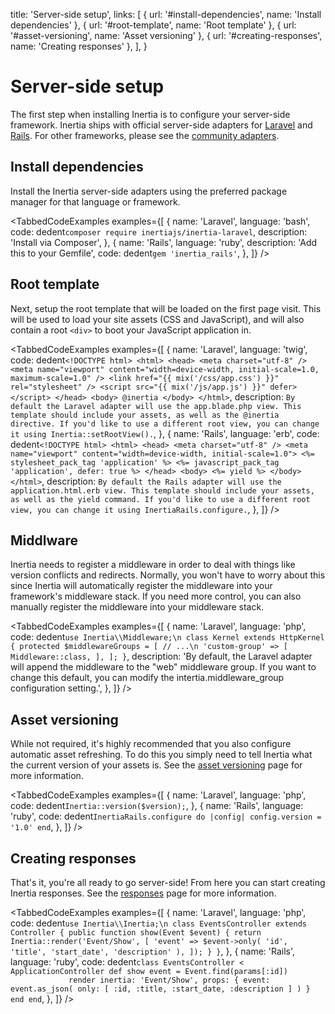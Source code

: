 
  title: 'Server-side setup',
  links: [
    { url: '#install-dependencies', name: 'Install dependencies' },
    { url: '#root-template', name: 'Root template' },
    { url: '#asset-versioning', name: 'Asset versioning' },
    { url: '#creating-responses', name: 'Creating responses' },
  ],
}

# Server-side setup

The first step when installing Inertia is to configure your server-side framework. Inertia ships with official server-side adapters for [Laravel](https://laravel.com/) and [Rails](https://rubyonrails.org/). For other frameworks, please see the [community adapters](/community-adapters).

## Install dependencies

Install the Inertia server-side adapters using the preferred package manager for that language or framework.

<TabbedCodeExamples
  examples={[
    {
      name: 'Laravel',
      language: 'bash',
      code: dedent`
        composer require inertiajs/inertia-laravel
      `,
      description: 'Install via Composer',
    },
    {
      name: 'Rails',
      language: 'ruby',
      description: 'Add this to your Gemfile',
      code: dedent`
        gem 'inertia_rails'
      `,
    },
  ]}
/>

## Root template

Next, setup the root template that will be loaded on the first page visit. This will be used to load your site assets (CSS and JavaScript), and will also contain a root `<div>` to boot your JavaScript application in.

<TabbedCodeExamples
  examples={[
    {
      name: 'Laravel',
      language: 'twig',
      code: dedent`
        <!DOCTYPE html>
        <html>
          <head>
            <meta charset="utf-8" />
            <meta name="viewport" content="width=device-width, initial-scale=1.0, maximum-scale=1.0" />
            <link href="{{ mix('/css/app.css') }}" rel="stylesheet" />
            <script src="{{ mix('/js/app.js') }}" defer></script>
          </head>
          <body>
            @inertia
          </body>
        </html>
      `,
      description: `By default the Laravel adapter will use the app.blade.php view. This template should include your assets, as well as the @inertia directive. If you'd like to use a different root view, you can change it using Inertia::setRootView().`,
    },
    {
      name: 'Rails',
      language: 'erb',
      code: dedent`
        <!DOCTYPE html>
        <html>
          <head>
            <meta charset="utf-8" />
            <meta name="viewport" content="width=device-width, initial-scale=1.0">
            <%= stylesheet_pack_tag 'application' %>
            <%= javascript_pack_tag 'application', defer: true %>
          </head>
          <body>
            <%= yield %>
          </body>
        </html>
      `,
      description: `By default the Rails adapter will use the application.html.erb view. This template should include your assets, as well as the yield command. If you'd like to use a different root view, you can change it using InertiaRails.configure.`,
    },
  ]}
/>

## Middlware

Inertia needs to register a middleware in order to deal with things like version conflicts and redirects. Normally, you won't have to worry about this since Inertia will automatically register the middleware into your framework's middleware stack. If you need more control, you can also manually register the middleware into your middleware stack.

<TabbedCodeExamples
  examples={[
    {
      name: 'Laravel',
      language: 'php',
      code: dedent`
        use Inertia\\Middleware;\n
        class Kernel extends HttpKernel
        {
            protected $middlewareGroups = [
                // ...\n
                'custom-group' => [
                    Middleware::class,
                ],
            ];
        }
      `,
      description:
        'By default, the Laravel adapter will append the middleware to the "web" middleware group. If you want to change this default, you can modify the intertia.middleware_group configuration setting.',
    },
  ]}
/>

## Asset versioning

While not required, it's highly recommended that you also configure automatic asset refreshing. To do this you simply need to tell Inertia what the current version of your assets is. See the [asset versioning](/asset-versioning) page for more information.

<TabbedCodeExamples
  examples={[
    {
      name: 'Laravel',
      language: 'php',
      code: dedent`
        Inertia::version($version);
      `,
    },
    {
      name: 'Rails',
      language: 'ruby',
      code: dedent`
        InertiaRails.configure do |config|
          config.version = '1.0'
        end
      `,
    },
  ]}
/>

## Creating responses

That's it, you're all ready to go server-side! From here you can start creating Inertia responses. See the [responses](/responses) page for more information.

<TabbedCodeExamples
  examples={[
    {
      name: 'Laravel',
      language: 'php',
      code: dedent`
        use Inertia\\Inertia;\n
        class EventsController extends Controller
        {
            public function show(Event $event)
            {
                return Inertia::render('Event/Show', [
                    'event' => $event->only(
                        'id',
                        'title',
                        'start_date',
                        'description'
                    ),
                ]);
            }
        }
      `,
    },
    {
      name: 'Rails',
      language: 'ruby',
      code: dedent`
        class EventsController < ApplicationController
          def show
            event = Event.find(params[:id])
            
            render inertia: 'Event/Show',
              props: {
                event: event.as_json(
                  only: [ :id, :title, :start_date, :description ]
                )
              }
          end
        end
      `,
    },
  ]}
/>
